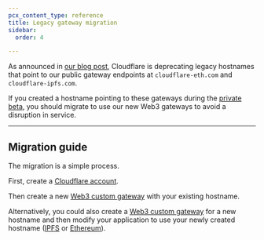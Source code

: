 ```yaml
---
pcx_content_type: reference
title: Legacy gateway migration
sidebar:
  order: 4

---
```


As announced in [our blog post](https://blog.cloudflare.com/ea-web3-gateways/), Cloudflare is deprecating legacy hostnames that point to our public gateway endpoints at `cloudflare-eth.com` and `cloudflare-ipfs.com`.

If you created a hostname pointing to these gateways during the [private beta](https://blog.cloudflare.com/announcing-web3-gateways/), you should migrate to use our new Web3 gateways to avoid a disruption in service.

***

## Migration guide

The migration is a simple process.

First, create a [Cloudflare account](/fundamentals/setup/account/create-account/).

Then create a new [Web3 custom gateway](/web3/how-to/manage-gateways/#create-a-gateway) with your existing hostname.

Alternatively, you could also create a [Web3 custom gateway](/web3/how-to/manage-gateways/#create-a-gateway) for a new hostname and then modify your application to use your newly created hostname ([IPFS](/web3/how-to/use-ipfs-gateway/) or [Ethereum](/web3/how-to/use-ethereum-gateway/)).
